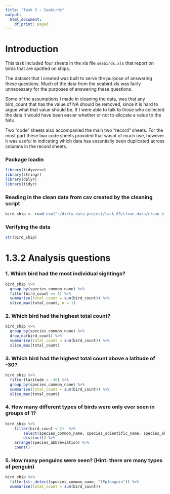 ```yaml
---
title: "Task 3 - Seabirds"
output:
  html_document:
    df_print: paged
---
```


# Introduction

This task included four sheets in the xls file `seabirds.xls` that report on birds that are spotted on ships.

The dataset that I created was built to serve the purpose of answering these questions. Much of the data from the seabird.xls was fairly unnecessary for the purposes of answering these questions. 

Some of the assumptions I made in cleaning the data, was that any bird_count that has the value of NA should be removed, since it is hard to argue what that value should be. If I were able to talk to those who collected the data it would have been easier whether or not to allocate a value to the NA's.

Two "code" sheets also accompanied the main two "record" sheets. For the most part these two code sheets provided that wasnt of much use, however it was useful in indicating which data has essentially been duplicated across columns in the record sheets. 


### Package loadin
```r
library(tidyverse)
library(stringr)
library(dplyr)
library(tidyr)
```

### Reading in the clean data from csv created by the cleaning script
```r
bird_ship <- read_csv("~/dirty_data_project/task_03/clean_data/clean_bird_ship.csv")
```

### Verifying the data 
```r
str(bird_ship)
```

# 1.3.2 Analysis questions

### 1. Which bird had the most individual sightings?
```r
bird_ship %>%
  group_by(species_common_name) %>%
  filter(bird_count == 1) %>%
  summarise(total_count = sum(bird_count)) %>%
  slice_max(total_count, n = 1)

```

### 2. Which bird had the highest total count?
```r
bird_ship %>%
  group_by(species_common_name) %>%
  drop_na(bird_count) %>%
  summarise(total_count = sum(bird_count)) %>%
  slice_max(total_count)

```

### 3. Which bird had the highest total count above a latitude of -30?
```r
bird_ship %>%
  filter(latitude > -30) %>%
  group_by(species_common_name) %>%
  summarise(total_count = sum(bird_count)) %>%
  slice_max(total_count)

```


### 4. How many different types of birds were only ever seen in groups of 1?
```r
bird_ship %>% 
    filter(bird_count < 2)  %>% 
        select(species_common_name, species_scientific_name, species_abbreviation) %>%
        distinct() %>% 
    arrange(species_abbreviation) %>% 
    count()
```


### 5. How many penguins were seen? (Hint: there are many types of penguin)
```r
bird_ship %>% 
  filter(str_detect(species_common_name, "[Pp]enguin")) %>%
  summarise(total_count = sum(bird_count))
```

